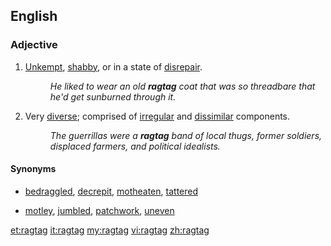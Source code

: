 ==English==

===Adjective===
{{en-adj}}

# [[unkempt|Unkempt]], [[shabby]], or in a state of [[disrepair]].
#:''He liked to wear an old '''ragtag''' coat that was so threadbare that he'd get sunburned through it.''
# Very [[diverse]]; comprised of [[irregular]] and [[dissimilar]] components.
#:''The guerrillas were a '''ragtag''' band of local thugs, former soldiers, displaced farmers, and political idealists.''

====Synonyms====
* {{sense|unkempt|shabby|or in disrepair}} [[bedraggled]], [[decrepit]], [[motheaten]], [[tattered]]
* {{sense|comprised of irregular or dissimilar components}} [[motley]], [[jumbled]], [[patchwork]], [[uneven]]

[[et:ragtag]]
[[it:ragtag]]
[[my:ragtag]]
[[vi:ragtag]]
[[zh:ragtag]]